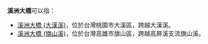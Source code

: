 {{Distinguish|溪州大橋}}
'''溪洲大橋'''可以指：
*[[溪洲大橋_(大漢溪)|溪洲大橋 (大漢溪)]]，位於台灣桃園市大溪區，跨越大漢溪。
*[[溪洲大橋_(旗山溪)|溪洲大橋 (旗山溪)]]，位於台灣高雄市旗山區，跨越高屏溪支流旗山溪。

{{dab|X|cat=四字橋梁消歧義}}